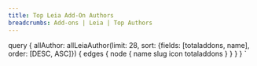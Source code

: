 ```yaml
---
title: Top Leia Add-On Authors
breadcrumbs: Add-ons | Leia | Top Authors
---
```



<ListTopAuthors authors={props.data.allAuthor.edges} />

  query {
    allAuthor: allLeiaAuthor(limit: 28, sort: {fields: [totaladdons, name], order: [DESC, ASC]}) {
      edges {
        node {
          name
          slug
          icon
          totaladdons
        }
      }
    }
  }
`